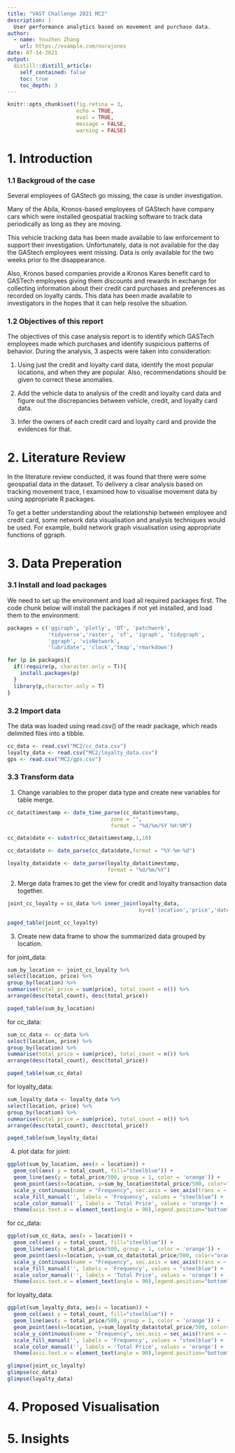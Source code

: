 ```yaml
---
title: "VAST Challenge 2021 MC2" 
description: |
  User performance analytics based on movement and purchase data.
author:
  - name: Youzhen Zhang
    url: https://example.com/norajones
date: 07-14-2021
output:
  distill::distill_article:
    self_contained: false
    toc: true
    toc_depth: 3
---
```



```r
knitr::opts_chunk$set(fig.retina = 3,
                      echo = TRUE,
                      eval = TRUE,
                      message = FALSE,
                      warning = FALSE)
```

# 1. Introduction

### 1.1 Backgroud of the case

Several employees of GAStech go missing, the case is under investigation.

Many of the Abila, Kronos-based employees of GAStech have company cars which were installed geospatial tracking software to track data periodically as long as they are moving.

This vehicle tracking data has been made available to law enforcement to support their investigation. Unfortunately, data is not available for the day the GAStech employees went missing. Data is only available for the two weeks prior to the disappearance.

Also, Kronos based companies provide a Kronos Kares benefit card to GASTech employees giving them discounts and rewards in exchange for collecting information about their credit card purchases and preferences as recorded on loyalty cards. This data has been made available to investigators in the hopes that it can help resolve the situation.

### 1.2 Objectives of this report

The objectives of this case analysis report is to identify which GASTech employees made which purchases and identify suspicious patterns of behavior. 
During the analysis, 3 aspects were taken into consideration:

1. Using just the credit and loyalty card data, identify the most popular locations, and when they are popular. Also, recommendations should be given to correct these anomalies.

2. Add the vehicle data to analysis of the credit and loyalty card data and figure out the discrepancies between vehicle, credit, and loyalty card data.

3. Infer the owners of each credit card and loyalty card and provide the evidences for that.

# 2. Literature Review

In the literature review conducted, it was found that there were some geospatial data in the dataset. To delivery a clear analysis based on tracking movement trace, I examined how to visualise movement data by using appropriate R packages.

To get a better understanding about the relationship between employee and credit card, some network data visualisation and analysis techniques would be used. For example, build network graph visualisation using appropriate functions of ggraph.

# 3. Data Preperation

### 3.1 Install and load packages

We need to set up the environment and load all required packages first. The code chunk below will install the packages if not yet installed, and load them to the environment.

```r
packages = c('ggiraph', 'plotly', 'DT', 'patchwork',
             'tidyverse','raster', 'sf', 'igraph', 'tidygraph', 
             'ggraph', 'visNetwork', 
             'lubridate', 'clock','tmap','rmarkdown')

for (p in packages){
  if(!require(p, character.only = T)){
    install.packages(p)
  }
  library(p,character.only = T)
}
```

### 3.2 Import data

The data was loaded using read.csv() of the readr package, which reads delimited files into a tibble.

```r
cc_data <- read.csv("MC2/cc_data.csv")
loyalty_data <- read.csv("MC2/loyalty_data.csv")
gps <- read.csv("MC2/gps.csv")
```

### 3.3 Transform data

1. Change variables to the proper data type and create new variables for table merge.

```r
cc_data$timestamp <- date_time_parse(cc_data$timestamp,
                                 zone = "",
                                 format = "%d/%m/%Y %H:%M")

cc_data$date <- substr(cc_data$timestamp,1,10)

cc_data$date <- date_parse(cc_data$date,format = "%Y-%m-%d")

loyalty_data$date <- date_parse(loyalty_data$timestamp,
                                format = "%d/%m/%Y")
```

2. Merge data frames to get the view for credit and loyalty transaction data together.

```r
joint_cc_loyalty = cc_data %>% inner_join(loyalty_data,
                                          by=c('location','price','date'))

paged_table(joint_cc_loyalty)
```

3. Create new data frame to show the summarized data grouped by location.

for joint_data:

```r
sum_by_location <- joint_cc_loyalty %>%
select(location, price) %>%
group_by(location) %>%
summarise(total_price = sum(price), total_count = n()) %>%
arrange(desc(total_count), desc(total_price))

paged_table(sum_by_location)
```
for cc_data:

```r
sum_cc_data <- cc_data %>%
select(location, price) %>%
group_by(location) %>%
summarise(total_price = sum(price), total_count = n()) %>%
arrange(desc(total_count), desc(total_price))

paged_table(sum_cc_data)
```

for loyalty_data:

```r
sum_loyalty_data <- loyalty_data %>%
select(location, price) %>%
group_by(location) %>%
summarise(total_price = sum(price), total_count = n()) %>%
arrange(desc(total_count), desc(total_price))

paged_table(sum_loyalty_data)
```

4. plot data:
for joint:

```r
ggplot(sum_by_location, aes(x = location)) +
  geom_col(aes( y = total_count, fill="steelblue")) +
  geom_line(aes(y = total_price/500, group = 1, color = 'orange')) +
  geom_point(aes(x=location, y=sum_by_location$total_price/500, color="orange"))+
  scale_y_continuous(name = "Frequency", sec.axis = sec_axis(trans = ~ .* 500,name = "Price")) +
  scale_fill_manual('', labels = 'Frequency', values = "steelblue") +
  scale_color_manual('', labels = 'Total Price', values = 'orange') +
  theme(axis.text.x = element_text(angle = 90),legend.position="bottom")
```


for cc_data:

```r
ggplot(sum_cc_data, aes(x = location)) +
  geom_col(aes( y = total_count, fill="steelblue")) +
  geom_line(aes(y = total_price/500, group = 1, color = 'orange')) +
  geom_point(aes(x=location, y=sum_cc_data$total_price/500, color="orange"))+
  scale_y_continuous(name = "Frequency", sec.axis = sec_axis(trans = ~ .* 500,name = "Price")) +
  scale_fill_manual('', labels = 'Frequency', values = "steelblue") +
  scale_color_manual('', labels = 'Total Price', values = 'orange') +
  theme(axis.text.x = element_text(angle = 90),legend.position="bottom")
```

for loyalty_data:
```r
ggplot(sum_loyalty_data, aes(x = location)) +
  geom_col(aes( y = total_count, fill="steelblue")) +
  geom_line(aes(y = total_price/500, group = 1, color = 'orange')) +
  geom_point(aes(x=location, y=sum_loyalty_data$total_price/500, color="orange"))+
  scale_y_continuous(name = "Frequency", sec.axis = sec_axis(trans = ~ .* 500,name = "Price")) +
  scale_fill_manual('', labels = 'Frequency', values = "steelblue") +
  scale_color_manual('', labels = 'Total Price', values = 'orange') +
  theme(axis.text.x = element_text(angle = 90),legend.position="bottom")
```


```r
glimpse(joint_cc_loyalty)
glimpse(cc_data)
glimpse(loyalty_data)

```


# 4. Proposed Visualisation

# 5. Insights

